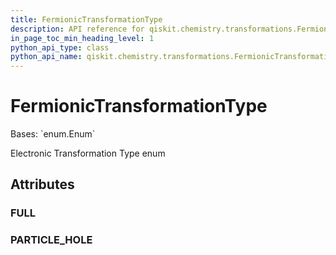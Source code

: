 ```yaml
---
title: FermionicTransformationType
description: API reference for qiskit.chemistry.transformations.FermionicTransformationType
in_page_toc_min_heading_level: 1
python_api_type: class
python_api_name: qiskit.chemistry.transformations.FermionicTransformationType
---
```


# FermionicTransformationType

<Class id="qiskit.chemistry.transformations.FermionicTransformationType" isDedicatedPage={true} github="https://github.com/qiskit-community/qiskit-aqua/tree/stable/0.9/qiskit/chemistry/transformations/fermionic_transformation.py" signature="FermionicTransformationType(value)" modifiers="class">
  Bases: `enum.Enum`

  Electronic Transformation Type enum

  ## Attributes

  ### FULL

  <Attribute id="qiskit.chemistry.transformations.FermionicTransformationType.FULL" attributeValue="'full'" />

  ### PARTICLE\_HOLE

  <Attribute id="qiskit.chemistry.transformations.FermionicTransformationType.PARTICLE_HOLE" attributeValue="'particle_hole'" />
</Class>

